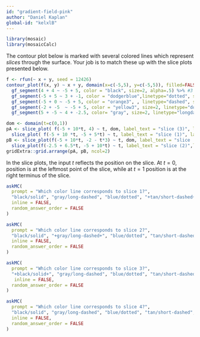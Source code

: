 ```yaml
---
id: "gradient-field-pink"
author: "Daniel Kaplan"
global-id: "kelxlB"
---
```


```r

library(mosaic)
library(mosaicCalc)
```

The contour plot below is marked with several colored lines which represent *slices* through the surface. Your job is to match these up with the slice plots presented below.

```r
f <- rfun(~ x + y, seed = 12426)
contour_plot(f(x, y) ~ x + y, domain(x=c(-5,5), y=c(-5,5)), filled=FALSE) %>%
  gf_segment(4 + 4 ~ -5 + 5, color = "black", size=2, alpha=.5) %>% #3
  gf_segment(-5 + 5 ~ 3 + -1, color = "dodgerblue",linetype="dotted", size=2, alpha=.5) %>% #
  gf_segment(-5 + 0 ~ -5 + 5, color = "orange3", , linetype="dashed", size=2, alpha = .5) %>% #1
  gf_segment(-2 + -5  ~ -5 + 5, color = "yellow3", size=2, linetype="dotdash", alpha=.5) %>% # 4
  gf_segment(5 + -5 ~ 4 + -2.5, color= "gray", size=2, linetype="longdash", alpha = .5) # 2
```


```r
dom <- domain(t=c(0,1))
pA <- slice_plot( f(-5 + 10*t, 4) ~ t, dom, label_text = "slice (3)", label_x=.5) %>% #black
  slice_plot( f(-5 + 10 *t, -5 + 5*t) ~ t, label_text = "slice (1)", label_x=.75) # tan
pB <- slice_plot(f(-5 + 10*t, -2 - t*3) ~ t, dom, label_text = "slice (4)", label_x = 3 ) %>% #yellow
  slice_plot(f(-2.5 + 6.5*t, -5 + 10*t) ~ t, label_text = "slice (2)",label_x=.5) #gray
gridExtra::grid.arrange(pA, pB, ncol=2)
```

In the slice plots, the input $t$ reflects the position on the slice. At $t=0$, position is at the leftmost point of the slice, while at $t=1$ position is at the right terminus of the slice.


```r
askMC(
  prompt = "Which color line corresponds to slice 1?",
  "black/solid", "gray/long-dashed", "blue/dotted", "+tan/short-dashed+", "yellow/dot-dashed",
  inline = FALSE,
  random_answer_order = FALSE
)
```

```r
askMC(
  prompt = "Which color line corresponds to slice 2?",
  "black/solid", "+gray/long-dashed+", "blue/dotted", "tan/short-dashed", "yellow/dot-dashed",
  inline = FALSE,
  random_answer_order = FALSE
)
```

```r
askMC(
  prompt = "Which color line corresponds to slice 3?",
  "+black/solid+", "gray/long-dashed", "blue/dotted", "tan/short-dashed", "yellow/dot-dashed",
   inline = FALSE,
  random_answer_order = FALSE
)
```

```r
askMC(
  prompt = "Which color line corresponds to slice 4?",
  "black/solid", "gray/long-dashed", "blue/dotted", "tan/short-dashed", "+yellow/dot-dashed+",
  inline = FALSE,
  random_answer_order = FALSE
)
```


